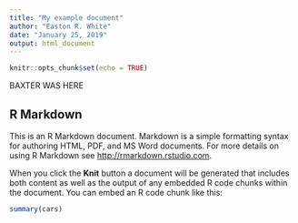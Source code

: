 ```yaml
---
title: "My example document"
author: "Easton R. White"
date: "January 25, 2019"
output: html_document
---
```


```r
knitr::opts_chunk$set(echo = TRUE)
```

BAXTER WAS HERE






## R Markdown

This is an R Markdown document. Markdown is a simple formatting syntax for authoring HTML, PDF, and MS Word documents. For more details on using R Markdown see <http://rmarkdown.rstudio.com>.

When you click the **Knit** button a document will be generated that includes both content as well as the output of any embedded R code chunks within the document. You can embed an R code chunk like this:

```r
summary(cars)
```

